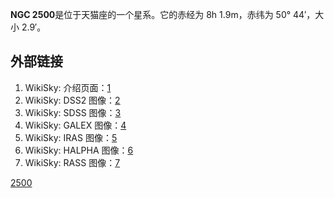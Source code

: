 {{Multiple issues|
{{Citation style|time=2012-02-09T05:34:32+00:00}}
{{unreferenced|time=2012-02-09T05:34:32+00:00}}
{{expand|time=2012-02-09T04:00:13+00:00}}
}}
'''NGC 2500'''是位于天猫座的一个星系。它的赤经为 8h 1.9m，赤纬为 50° 44′，大小 2.9′。

== 外部链接 ==
# WikiSky: 介绍页面：[http://www.wikisky.org/?object=NGC+2500]{{Wayback|url=http://www.wikisky.org/?object=NGC+2500 |date=20120616180828 }}
# WikiSky: DSS2 图像：[http://www.wikisky.org/?object=NGC+2500&img_source=DSS2]{{Wayback|url=http://www.wikisky.org/?object=NGC+2500&img_source=DSS2 |date=20120614190159 }}
# WikiSky: SDSS 图像：[http://www.wikisky.org/?object=NGC+2500&img_source=SDSS]{{Wayback|url=http://www.wikisky.org/?object=NGC+2500&img_source=SDSS |date=20120614190205 }}
# WikiSky: GALEX 图像：[http://www.wikisky.org/?object=NGC+2500&img_source=GALEX]{{Wayback|url=http://www.wikisky.org/?object=NGC+2500&img_source=GALEX |date=20121004023943 }}
# WikiSky: IRAS 图像：[http://www.wikisky.org/?object=NGC+2500&img_source=IRAS]{{Wayback|url=http://www.wikisky.org/?object=NGC+2500&img_source=IRAS |date=20120614190210 }}
# WikiSky: HALPHA 图像：[http://www.wikisky.org/?object=NGC+2500&img_source=HALPHA]{{Wayback|url=http://www.wikisky.org/?object=NGC+2500&img_source=HALPHA |date=20120614190220 }}
# WikiSky: RASS 图像：[http://www.wikisky.org/?object=NGC+2500&img_source=RASS]{{Wayback|url=http://www.wikisky.org/?object=NGC+2500&img_source=RASS |date=20120616180811 }}

[[Category:天貓座NGC天體|2500]]